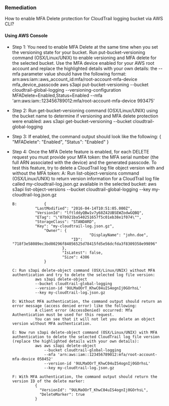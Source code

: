 ### Remediation

How to enable MFA Delete protection for CloudTrail logging bucket via AWS CLI?

#### Using AWS Console

- Step 1: You need to enable MFA Delete at the same time when you set the versioning state for your bucket. Run put-bucket-versioning command (OSX/Linux/UNIX) to enable versioning and MFA delete for the selected bucket. Use the MFA device enabled for your AWS root account and replace the highlighted details with your own details: the --mfa parameter value should have the following format: arn:aws:iam::aws_account_id:mfa/root-account-mfa-device mfa_device_passcode
  aws s3api put-bucket-versioning
  --bucket cloudtrail-global-logging
  --versioning-configuration MFADelete=Enabled,Status=Enabled
  --mfa 'arn:aws:iam::123456789012:mfa/root-account-mfa-device 993475'

- Step 2: Run get-bucket-versioning command (OSX/Linux/UNIX) using the bucket name to determine if versioning and MFA delete protection were enabled:
  aws s3api get-bucket-versioning
  --bucket cloudtrail-global-logging

- Step 3: If enabled, the command output should look like the following:
  {
  "MFADelete": "Enabled",
  "Status": "Enabled"
  }

- Step 4: Once the MFA Delete feature is enabled, for each DELETE request you must provide your MFA token: the MFA serial number (the full
  ARN associated with the device) and the generated passcode. To test this feature, try to delete a CloudTrail log file object version with and without the MFA token:
  A: Run list-object-versions command (OSX/Linux/UNIX) to return version information for a CloudTrail log file called my-cloudtrail-log.json.gz available in the selected bucket:
  aws s3api list-object-versions
  --bucket cloudtrail-global-logging
  --key my-cloudtrail-log.json.gz

      B:            {
      		    "LastModified": "2016-04-14T10:51:05.000Z",
      		    "VersionId": "lftlddyQBw1v7y68Z42UBSEWZodwGQBQ",
      		    "ETag": "\"07b921ba540251657f5c01eb38e1f074\"",
      		    "StorageClass": "STANDARD",
      		    "Key": "my-cloudtrail-log.json.gz",
      				"Owner": {
      									"DisplayName": "john.doe",
      					        "ID": "718f3e58089ec3bd00296f84056525d78415fd5e56dcfda3f8309358e99896"
      						},
      					    "IsLatest": false,
      					    "Size": 4386
      				}

      C: Run s3api delete-object command (OSX/Linux/UNIX) without MFA authentication and try to delete the selected log file version:
      			aws s3api delete-object
      			--bucket cloudtrail-global-logging
      			--version-id '9ULMaOOrT_KhwC04uIS4ognIj0GOrhsL'
      			--key my-cloudtrail-log.json.gz

      D: Without MFA authentication, the command output should return an error message (access denied error) like the following:
      			A client error (AccessDenied) occurred: Mfa Authentication must be used for this request.
      			You can see that it will not let you delete an object version without MFA authentication.

      E: Now run s3api delete-object command (OSX/Linux/UNIX) with MFA authentication to delete the selected CloudTrail log file version (replace the highlighted details with your own details):
      			aws aws s3api delete-object
      				--bucket cloudtrail-global-logging
      				--mfa 'arn:aws:iam::123456789012:mfa/root-account-mfa-device 058452'
      				--version-id '9ULMaOOrT_KhwC04uIS4ognIj0GOrhsL'
      				--key my-cloudtrail-log.json.gz

      F: With MFA authentication, the command output should return the version ID of the delete marker:
      			{
      			  "VersionId": "9ULMaOOrT_KhwC04uIS4ognIj0GOrhsL",
      			  "DeleteMarker": true
      			}
